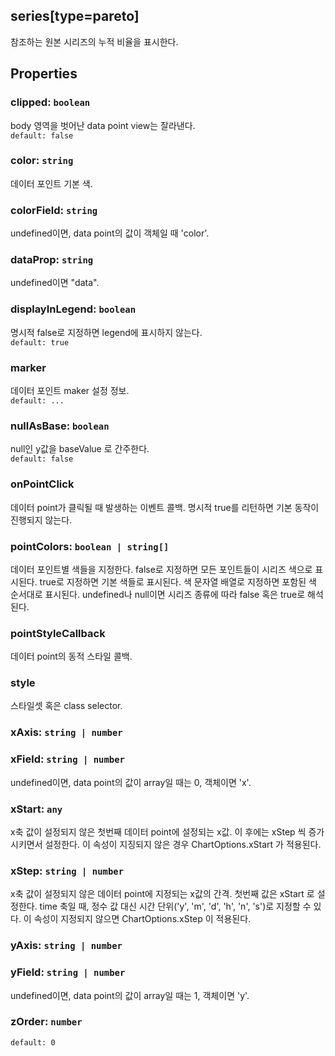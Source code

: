 ## series[type=pareto]
참조하는 원본 시리즈의 누적 비율을 표시한다.
## Properties

### clipped: `boolean`
body 영역을 벗어난 data point view는 잘라낸다.  
`default: false`  

### color: `string`
데이터 포인트 기본 색.  

### colorField: `string`
undefined이면, data point의 값이 객체일 때 'color'.  

### dataProp: `string`
undefined이면 "data".  

### displayInLegend: `boolean`
명시적 false로 지정하면 legend에 표시하지 않는다.  
`default: true`  

### marker
데이터 포인트 maker 설정 정보.  
`default: ...`  

### nullAsBase: `boolean`
null인 y값을  baseValue 로 간주한다.  
`default: false`  

### onPointClick
데이터 point가 클릭될 때 발생하는 이벤트 콜백.
명시적 true를 리턴하면 기본 동작이 진행되지 않는다.  

### pointColors: `boolean | string[]`
데이터 포인트별 색들을 지정한다.
false로 지정하면 모든 포인트들이 시리즈 색으로 표시된다.
true로 지정하면 기본 색들로 표시된다.
색 문자열 배열로 지정하면 포함된 색 순서대로 표시된다.
undefined나 null이면 시리즈 종류에 따라 false 혹은 true로 해석된다.  

### pointStyleCallback
데이터 point의 동적 스타일 콜백.  

### style
스타일셋 혹은 class selector.  

### xAxis: `string | number`

### xField: `string | number`
undefined이면, data point의 값이 array일 때는 0, 객체이면 'x'.  

### xStart: `any`
x축 값이 설정되지 않은 첫번째 데이터 point에 설정되는 x값.
이 후에는  xStep 씩 증가시키면서 설정한다.
이 속성이 지징되지 않은 경우  ChartOptions.xStart 가 적용된다.  

### xStep: `string | number`
x축 값이 설정되지 않은 데이터 point에 지정되는 x값의 간격.
첫번째 값은  xStart 로 설정한다.
time 축일 때, 정수 값 대신 시간 단위('y', 'm', 'd', 'h', 'n', 's')로 지정할 수 있다.
이 속성이 지정되지 않으면  ChartOptions.xStep 이 적용된다.  

### yAxis: `string | number`

### yField: `string | number`
undefined이면, data point의 값이 array일 때는 1, 객체이면 'y'.  

### zOrder: `number`
`default: 0`  

